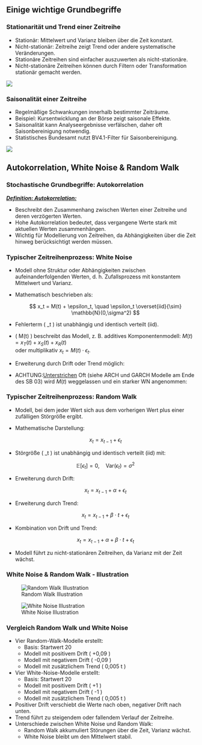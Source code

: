 ## Einige wichtige Grundbegriffe

### Stationarität und Trend einer Zeitreihe {.unlisted}

- Stationär: Mittelwert und Varianz bleiben über die Zeit konstant.
- Nicht-stationär: Zeitreihe zeigt Trend oder andere systematische
  Veränderungen.
- Stationäre Zeitreihen sind einfacher auszuwerten als nicht-stationäre.
- Nicht-stationäre Zeitreihen können durch Filtern oder Transformation
  stationär gemacht werden.

![](/figs/03_02_wgb_stat_vs_trend.png)


### Saisonalität einer Zeitreihe {.unlisted}

- Regelmäßige Schwankungen innerhalb bestimmter Zeiträume.
- Beispiel: Kursentwicklung an der Börse zeigt saisonale Effekte.
- Saisonalität kann Analyseergebnisse verfälschen, daher oft
  Saisonbereinigung notwendig.
- Statistisches Bundesamt nutzt BV4.1-Filter für Saisonbereinigung.

![](/figs/03_02_wgb_saisonalitaet.png)



## Autokorrelation, White Noise & Random Walk

### Stochastische Grundbegriffe: Autokorrelation {.unlisted}

[**_Definition: Autokorrelation:_**]{.underline}

  - Beschreibt den Zusammenhang zwischen Werten einer Zeitreihe und deren
    verzögerten Werten.
  - Hohe Autokorrelation bedeutet, dass vergangene Werte stark mit aktuellen
    Werten zusammenhängen.
  - Wichtig für Modellierung von Zeitreihen, da Abhängigkeiten über die Zeit
    hinweg berücksichtigt werden müssen.

### Typischer Zeitreihenprozess: White Noise {.unlisted}

- Modell ohne Struktur oder Abhängigkeiten zwischen aufeinanderfolgenden
  Werten, d. h. Zufallsprozess mit konstantem Mittelwert und Varianz.
- Mathematisch beschrieben als:

  $$
  x_t = M(t) + \epsilon_t, \quad \epsilon_t \overset{iid}{\sim}
  \mathbb{N}(0,\sigma^2)
  $$

- Fehlerterm \( \epsilon_t \) ist unabhängig und identisch verteilt (iid).
- \( M(t) \) beschreibt das Modell, z. B. additives Komponentenmodell:
  $M(t) = x_T(t) + x_S(t) + x_R(t)$  
  oder multiplikativ $x_t = M(t) \cdot \epsilon_t$.
- Erweiterung durch Drift oder Trend möglich:

  \begin{align*}
    x_t &= M(t) + \alpha + \epsilon_t \quad \text{Drift}\\
    x_t &= M(t) + \beta \cdot t + \epsilon_t \quad \text{Trend}\\
    x_t &= M(t) + \alpha + \beta \cdot t + \epsilon_t \quad \text{beides}
  \end{align*}

- [ACHTUNG:]{.crd}[Unterstrichen]{.underline} Oft [(siehe ARCH und GARCH
  Modelle am Ende des SB 03)]{.ctl} wird $M(t)$ weggelassen und ein starker
  WN angenommen:

  \begin{align*}
    \mathbb{E}[x_t]&=0 \quad \text{und} \quad Var[x_t]=1 \\
    \mathbb{E}[x_t x_s]&=0 \quad \text{bzw. } Cov[x_t,x_s]=0 \text{ für }
    t\neq s \\
    x_t&\sim \mathcal{N}(0, 1)
  \end{align*}


### Typischer Zeitreihenprozess: Random Walk {.unlisted}

- Modell, bei dem jeder Wert sich aus dem vorherigen Wert plus einer
  zufälligen Störgröße ergibt.
- Mathematische Darstellung:

  $$
  x_t = x_{t-1} + \epsilon_t
  $$

- Störgröße \( \epsilon_t \) ist unabhängig und identisch verteilt (iid) mit:

  $$
  \mathbb{E}[\epsilon_t] = 0, \quad \text{Var}(\epsilon_t) = \sigma^2
  $$

- Erweiterung durch Drift:

  $$
  x_t = x_{t-1} + \alpha + \epsilon_t
  $$

- Erweiterung durch Trend:

  $$
  x_t = x_{t-1} + \beta \cdot t + \epsilon_t
  $$

- Kombination von Drift und Trend:

  $$
  x_t = x_{t-1} + \alpha + \beta \cdot t + \epsilon_t
  $$

- Modell führt zu nicht-stationären Zeitreihen, da Varianz mit der Zeit
  wächst.


### White Noise & Random Walk - Illustration {.unlisted}

![Random Walk Illustration](/figs/03_02_RW.png)

![White Noise Illustration](/figs/03_02_WN.png)


### Vergleich Random Walk und White Noise {.unlisted}

- Vier Random-Walk-Modelle erstellt:
  - Basis: Startwert 20
  - Modell mit positivem Drift \( +0,09 \)
  - Modell mit negativem Drift \( -0,09 \)
  - Modell mit zusätzlichem Trend \( 0,005 \cdot t \)
- Vier White-Noise-Modelle erstellt:
  - Basis: Startwert 20
  - Modell mit positivem Drift \( +1 \)
  - Modell mit negativem Drift \( -1 \)
  - Modell mit zusätzlichem Trend \( 0,005 \cdot t \)
- Positiver Drift verschiebt die Werte nach oben, negativer Drift nach unten.
- Trend führt zu steigendem oder fallendem Verlauf der Zeitreihe.
- Unterschiede zwischen White Noise und Random Walk:
  - Random Walk akkumuliert Störungen über die Zeit, Varianz wächst.
  - White Noise bleibt um den Mittelwert stabil.
